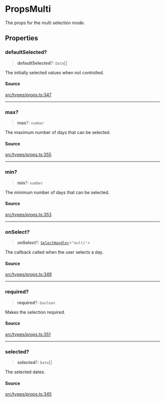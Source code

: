 # PropsMulti

The props for the multi selection mode.

## Properties

<a id="defaultselected" name="defaultselected"></a>

### defaultSelected?

> **defaultSelected**?: `Date`[]

The initially selected values when not controlled.

#### Source

[src/types/props.ts:347](https://github.com/gpbl/react-day-picker/blob/next/src/types/props.ts#L347)

***

<a id="max" name="max"></a>

### max?

> **max**?: `number`

The maximum number of days that can be selected.

#### Source

[src/types/props.ts:355](https://github.com/gpbl/react-day-picker/blob/next/src/types/props.ts#L355)

***

<a id="min" name="min"></a>

### min?

> **min**?: `number`

The minimum number of days that can be selected.

#### Source

[src/types/props.ts:353](https://github.com/gpbl/react-day-picker/blob/next/src/types/props.ts#L353)

***

<a id="onselect" name="onselect"></a>

### onSelect?

> **onSelect**?: [`SelectHandler`](/docs/api/next/type-aliases/SelectHandler.md)\<`"multi"`\>

The callback called when the user selects a day.

#### Source

[src/types/props.ts:349](https://github.com/gpbl/react-day-picker/blob/next/src/types/props.ts#L349)

***

<a id="required" name="required"></a>

### required?

> **required**?: `boolean`

Makes the selection required.

#### Source

[src/types/props.ts:351](https://github.com/gpbl/react-day-picker/blob/next/src/types/props.ts#L351)

***

<a id="selected" name="selected"></a>

### selected?

> **selected**?: `Date`[]

The selected dates.

#### Source

[src/types/props.ts:345](https://github.com/gpbl/react-day-picker/blob/next/src/types/props.ts#L345)
